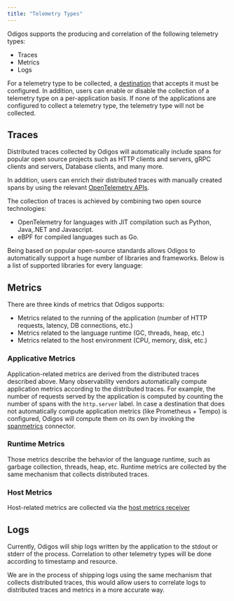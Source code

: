 ```yaml
---
title: "Telemetry Types"
---
```



Odigos supports the producing and correlation of the following telemetry types:

- Traces
- Metrics
- Logs

For a telemetry type to be collected, a [destination](/backends-overview) that accepts it must be
configured. In addition, users can enable or disable the collection of a
telemetry type on a per-application basis. If none of the applications are
configured to collect a telemetry type, the telemetry type will not be
collected.

## Traces

Distributed traces collected by Odigos will automatically include spans for
popular open source projects such as HTTP clients and servers, gRPC clients and
servers, Database clients, and many more.

In addition, users can enrich their distributed traces with manually created
spans by using the relevant
[OpenTelemetry APIs](https://opentelemetry.io/docs/instrumentation/).

The collection of traces is achieved by combining two open source technologies:

- OpenTelemetry for languages with JIT compilation such as Python, Java,.NET and
  Javascript.
- eBPF for compiled languages such as Go.

Being based on popular open-source standards allows Odigos to automatically
support a huge number of libraries and frameworks. Below is a list of supported
libraries for every language:

<LanguagesCard
  golangUrl="https://github.com/odigos-io/opentelemetry-go-instrumentation/tree/master/pkg/instrumentors/bpf"
  golangDescription="opentelemetry-go-instrumentation/ pkg/ instrumentors/ bpf/"
  javascriptUrl="https://github.com/open-telemetry/opentelemetry-js-contrib/tree/main/plugins/node"
  javascriptDescription="opentelemetry-js-contrib/ plugins/ node/"
  pythonUrl="https://github.com/open-telemetry/opentelemetry-python-contrib/tree/main/instrumentation"
  pythonDescription="opentelemetry-python-contrib/ instrumentation/"
  javaUrl="https://github.com/open-telemetry/opentelemetry-java-instrumentation/tree/main/instrumentation"
  javaDescription="opentelemetry-java-instrumentation/ instrumentation/"
  dotnetUrl="https://github.com/open-telemetry/opentelemetry-dotnet-instrumentation/tree/main/docs/config.md#instrumented-traces-libraries-and-frameworks"
  dotnetDescription="opentelemetry-dotnet-instrumentation/ docs/ config.md"
  phpUrl="https://github.com/open-telemetry/opentelemetry-php-contrib/tree/main/src/Instrumentation"
  phpDescription="opentelemetry-php-contrib/ src/ Instrumentation/"
/>

## Metrics

There are three kinds of metrics that Odigos supports:

- Metrics related to the running of the application (number of HTTP requests,
  latency, DB connections, etc.)
- Metrics related to the language runtime (GC, threads, heap, etc.)
- Metrics related to the host environment (CPU, memory, disk, etc.)

### Applicative Metrics

Application-related metrics are derived from the distributed traces described
above. Many observability vendors automatically compute application metrics
according to the distributed traces. For example, the number of requests served
by the application is computed by counting the number of spans with the
`http.server` label. In case a destination that does not automatically compute
application metrics (like Prometheus + Tempo) is configured, Odigos will compute
them on its own by invoking the
[spanmetrics](https://github.com/open-telemetry/opentelemetry-collector-contrib/blob/main/connector/spanmetricsconnector/README.md)
connector.

### Runtime Metrics

Those metrics describe the behavior of the language runtime, such as garbage
collection, threads, heap, etc. Runtime metrics are collected by the same
mechanism that collects distributed traces.

### Host Metrics

Host-related metrics are collected via the
[host metrics receiver](https://github.com/open-telemetry/opentelemetry-collector-contrib/tree/main/receiver/hostmetricsreceiver)

## Logs

Currently, Odigos will ship logs written by the application to the stdout or
stderr of the process. Correlation to other telemetry types will be done
according to timestamp and resource.

We are in the process of shipping logs using the same mechanism that collects
distributed traces, this would allow users to correlate logs to distributed
traces and metrics in a more accurate way.
